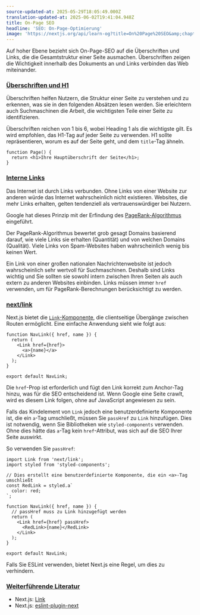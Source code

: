 ```yaml
---
source-updated-at: 2025-05-29T18:05:49.000Z
translation-updated-at: 2025-06-02T19:41:04.948Z
title: On-Page SEO
headline: 'SEO: On-Page-Optimierung'
image: 'https://nextjs.org/api/learn-og?title=On%20Page%20SEO&amp;chapter=15'
---
```


Auf hoher Ebene bezieht sich On-Page-SEO auf die Überschriften und Links, die die Gesamtstruktur einer Seite ausmachen. Überschriften zeigen die Wichtigkeit innerhalb des Dokuments an und Links verbinden das Web miteinander.

### [Überschriften und H1](#headings-and-h1)

Überschriften helfen Nutzern, die Struktur einer Seite zu verstehen und zu erkennen, was sie in den folgenden Absätzen lesen werden. Sie erleichtern auch Suchmaschinen die Arbeit, die wichtigsten Teile einer Seite zu identifizieren.

Überschriften reichen von 1 bis 6, wobei Heading 1 als die wichtigste gilt. Es wird empfohlen, das H1-Tag auf jeder Seite zu verwenden. H1 sollte repräsentieren, worum es auf der Seite geht, und dem `title`-Tag ähneln.

```
function Page() {
  return <h1>Ihre Hauptüberschrift der Seite</h1>;
}
```

### [Interne Links](#internal-links)

Das Internet ist durch Links verbunden. Ohne Links von einer Website zur anderen würde das Internet wahrscheinlich nicht existieren. Websites, die mehr Links erhalten, gelten tendenziell als vertrauenswürdiger bei Nutzern.

Google hat dieses Prinzip mit der Erfindung des [PageRank-Algorithmus](https://web.stanford.edu/class/cs54n/handouts/24-GooglePageRankAlgorithm.pdf) eingeführt.

Der PageRank-Algorithmus bewertet grob gesagt Domains basierend darauf, wie viele Links sie erhalten (Quantität) und von welchen Domains (Qualität). Viele Links von Spam-Websites haben wahrscheinlich wenig bis keinen Wert.

Ein Link von einer großen nationalen Nachrichtenwebsite ist jedoch wahrscheinlich sehr wertvoll für Suchmaschinen. Deshalb sind Links wichtig und Sie sollten sie sowohl intern zwischen Ihren Seiten als auch extern zu anderen Websites einbinden. Links müssen immer `href` verwenden, um für PageRank-Berechnungen berücksichtigt zu werden.

### [next/link](#nextlink)

Next.js bietet die [`Link`-Komponente](https://nextjs.org/docs/api-reference/next/link), die clientseitige Übergänge zwischen Routen ermöglicht. Eine einfache Anwendung sieht wie folgt aus:

```
function NavLink({ href, name }) {
  return (
    <Link href={href}>
      <a>{name}</a>
    </Link>
  );
}
 
export default NavLink;
```

Die `href`-Prop ist erforderlich und fügt den Link korrekt zum Anchor-Tag hinzu, was für die SEO entscheidend ist. Wenn Google eine Seite crawlt, wird es diesem Link folgen, ohne auf JavaScript angewiesen zu sein.

Falls das Kindelement von `Link` jedoch eine benutzerdefinierte Komponente ist, die ein `a`-Tag umschließt, müssen Sie `passHref` zu `Link` hinzufügen. Dies ist notwendig, wenn Sie Bibliotheken wie `styled-components` verwenden. Ohne dies hätte das `a`-Tag kein `href`-Attribut, was sich auf die SEO Ihrer Seite auswirkt.

So verwenden Sie `passHref`:

```
import Link from 'next/link';
import styled from 'styled-components';
 
// Dies erstellt eine benutzerdefinierte Komponente, die ein <a>-Tag umschließt
const RedLink = styled.a`
  color: red;
`;
 
function NavLink({ href, name }) {
  // passHref muss zu Link hinzugefügt werden
  return (
    <Link href={href} passHref>
      <RedLink>{name}</RedLink>
    </Link>
  );
}
 
export default NavLink;
```

Falls Sie ESLint verwenden, bietet Next.js eine Regel, um dies zu verhindern.

### [Weiterführende Literatur](#further-reading)

*   Next.js: [Link](https://nextjs.org/docs/api-reference/next/link)
*   Next.js: [eslint-plugin-next](https://nextjs.org/docs/basic-features/eslint)